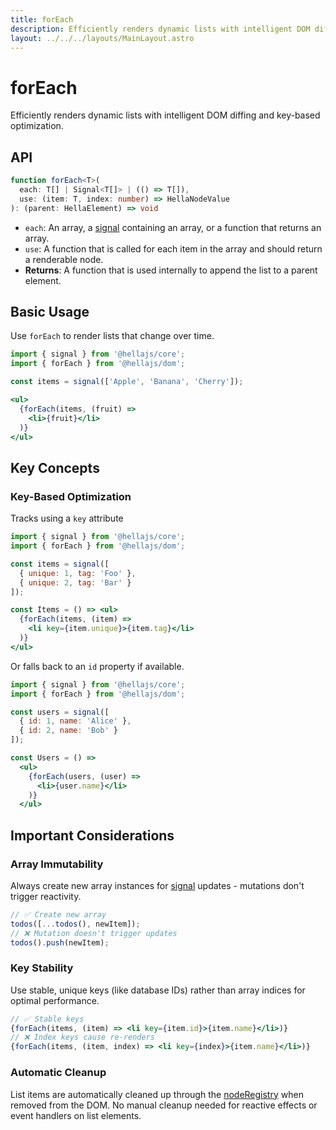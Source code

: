 ```yaml
---
title: forEach
description: Efficiently renders dynamic lists with intelligent DOM diffing and key-based optimization.
layout: ../../../layouts/MainLayout.astro
---
```


# forEach

Efficiently renders dynamic lists with intelligent DOM diffing and key-based optimization.

## API

```typescript
function forEach<T>(
  each: T[] | Signal<T[]> | (() => T[]),
  use: (item: T, index: number) => HellaNodeValue
): (parent: HellaElement) => void
```
- `each`: An array, a [signal](/reference/core/signal) containing an array, or a function that returns an array.
- `use`: A function that is called for each item in the array and should return a renderable node.
- **Returns**: A function that is used internally to append the list to a parent element.

## Basic Usage

Use `forEach` to render lists that change over time.

```jsx
import { signal } from '@hellajs/core';
import { forEach } from '@hellajs/dom';

const items = signal(['Apple', 'Banana', 'Cherry']);

<ul>
  {forEach(items, (fruit) =>
    <li>{fruit}</li>
  )}
</ul>
```

## Key Concepts

### Key-Based Optimization

Tracks using a `key` attribute

```jsx
import { signal } from '@hellajs/core';
import { forEach } from '@hellajs/dom';

const items = signal([
  { unique: 1, tag: 'Foo' },
  { unique: 2, tag: 'Bar' }
]);

const Items = () => <ul>
  {forEach(items, (item) =>
    <li key={item.unique}>{item.tag}</li>
  )}
</ul>
```

Or falls back to an `id` property if available.

```jsx
import { signal } from '@hellajs/core';
import { forEach } from '@hellajs/dom';

const users = signal([
  { id: 1, name: 'Alice' },
  { id: 2, name: 'Bob' }
]);

const Users = () =>
  <ul>
    {forEach(users, (user) => 
      <li>{user.name}</li>
    )}
  </ul>
```

## Important Considerations

### Array Immutability

Always create new array instances for [signal](/reference/core/signal) updates - mutations don't trigger reactivity.

```jsx
// ✅ Create new array
todos([...todos(), newItem]);
// ❌ Mutation doesn't trigger updates
todos().push(newItem);
```

### Key Stability

Use stable, unique keys (like database IDs) rather than array indices for optimal performance.

```jsx
// ✅ Stable keys
{forEach(items, (item) => <li key={item.id}>{item.name}</li>)}
// ❌ Index keys cause re-renders
{forEach(items, (item, index) => <li key={index}>{item.name}</li>)}
```

### Automatic Cleanup

List items are automatically cleaned up through the [nodeRegistry](/reference/dom/noderegistry) when removed from the DOM. No manual cleanup needed for reactive effects or event handlers on list elements.
